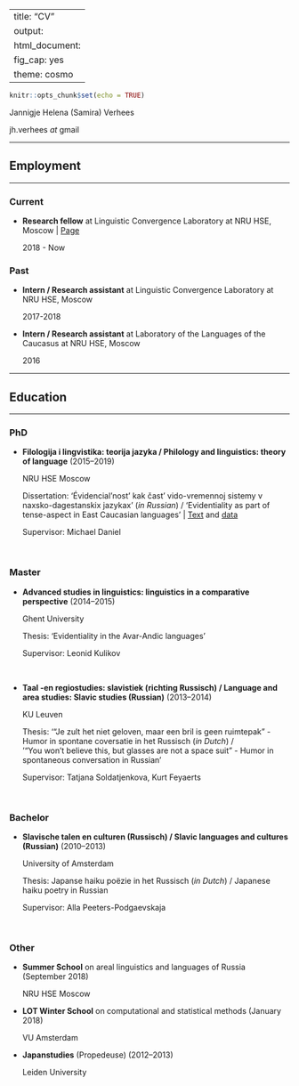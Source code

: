 
---
title: "CV"
output:
  html_document:
    fig_cap: yes
    theme: cosmo
---

```r
knitr::opts_chunk$set(echo = TRUE)
```


Jannigje Helena (Samira) Verhees

jh.verhees _at_ gmail

---

## Employment

---

### Current

* **Research fellow** at Linguistic Convergence Laboratory at NRU HSE, Moscow | [Page](https://www.hse.ru/en/staff/samiraverhees)

    2018 - Now 


### Past

* **Intern / Research assistant** at Linguistic Convergence Laboratory at NRU HSE, Moscow
   
    2017-2018 

* **Intern / Research assistant** at Laboratory of the Languages of the Caucasus at NRU HSE, Moscow
   
    2016

---

## Education

---

### PhD


* **Filologija i lingvistika: teorija jazyka / Philology and linguistics: theory of language** (2015--2019)

    NRU HSE Moscow

    Dissertation: 'Évidencial'nost' kak čast' vido-vremennoj sistemy v naxsko-dagestanskix jazykax' (*in Russian*) / 'Evidentiality as part of tense-aspect in East Caucasian languages' | [Text](https://www.hse.ru/sci/diss/300367563) and  [data](https://github.com/sverhees/dissertation_evidentiality)

    Supervisor: Michael Daniel

<br>

### Master

* **Advanced studies in linguistics: linguistics in a comparative perspective** (2014--2015)

    Ghent University

    Thesis: 'Evidentiality in the Avar-Andic languages'

    Supervisor: Leonid Kulikov

<br>

* **Taal -en regiostudies: slavistiek (richting Russisch) / Language and area studies: Slavic studies (Russian)** (2013--2014)

    KU Leuven

    Thesis: '"Je zult het niet geloven, maar een bril is geen ruimtepak" - Humor in spontane coversatie in het Russisch  (*in Dutch*) / <br> '"You won't believe this, but glasses are not a space suit" - Humor in spontaneous conversation in Russian'

    Supervisor: Tatjana Soldatjenkova, Kurt Feyaerts

<br>

### Bachelor

* **Slavische talen en culturen (Russisch) / Slavic languages and cultures (Russian)** (2010--2013)

    University of Amsterdam

    Thesis: Japanse haiku poëzie in het Russisch (*in Dutch*) / Japanese haiku poetry in Russian

    Supervisor: Alla Peeters-Podgaevskaja

<br>

### Other

* **Summer School** on areal linguistics and languages of Russia (September 2018)

    NRU HSE Moscow


* **LOT Winter School** on computational and statistical methods (January 2018)

    VU Amsterdam


* **Japanstudies** (Propedeuse) (2012--2013)

    Leiden University


